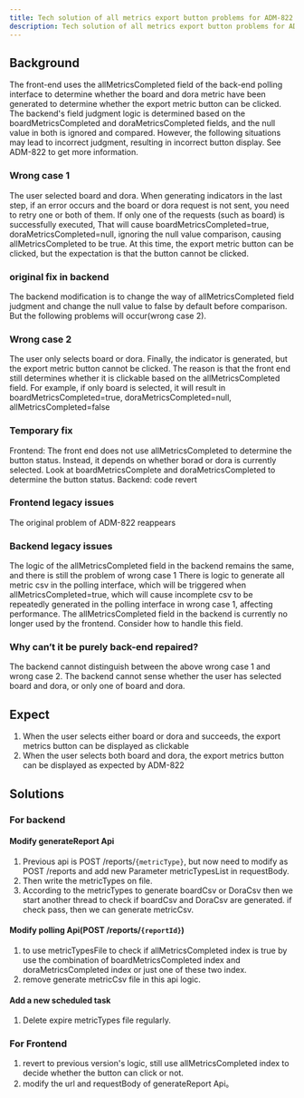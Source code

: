 ```yaml
---
title: Tech solution of all metrics export button problems for ADM-822
description: Tech solution of all metrics export button problems for ADM-822
---
```


## Background
The front-end uses the allMetricsCompleted field of the back-end polling interface to determine whether the board and dora metric have been generated to determine whether the export metric button can be clicked. The backend's field judgment logic is determined based on the boardMetricsCompleted and doraMetricsCompleted fields, and the null value in both is ignored and compared. However, the following situations may lead to incorrect judgment, resulting in incorrect button display.
See ADM-822 to get more information.

### Wrong case 1
The user selected board and dora. When generating indicators in the last step, if an error occurs and the board or dora request is not sent, you need to retry one or both of them. If only one of the requests (such as board) is successfully executed, That will cause boardMetricsCompleted=true, doraMetricsCompleted=null, ignoring the null value comparison, causing allMetricsCompleted to be true. At this time, the export metric button can be clicked, but the expectation is that the button cannot be clicked.

### original fix in backend
The backend modification is to change the way of allMetricsCompleted field judgment and change the null value to false by default before comparison. But the following problems will occur(wrong case 2).

### Wrong case 2
The user only selects board or dora. Finally, the indicator is generated, but the export metric button cannot be clicked. The reason is that the front end still determines whether it is clickable based on the allMetricsCompleted field. For example, if only board is selected, it will result in boardMetricsCompleted=true, doraMetricsCompleted=null, allMetricsCompleted=false

### Temporary fix
Frontend: The front end does not use allMetricsCompleted to determine the button status. Instead, it depends on whether borad or dora is currently selected. Look at boardMetricsComplete and doraMetricsCompleted to determine the button status.
Backend: code revert

### Frontend legacy issues
The original problem of ADM-822 reappears

### Backend legacy issues
The logic of the allMetricsCompleted field in the backend remains the same, and there is still the problem of wrong case 1
There is logic to generate all metric csv in the polling interface, which will be triggered when allMetricsCompleted=true, which will cause incomplete csv to be repeatedly generated in the polling interface in wrong case 1, affecting performance.
The allMetricsCompleted field in the backend is currently no longer used by the frontend. Consider how to handle this field.

### Why can’t it be purely back-end repaired?
The backend cannot distinguish between the above wrong case 1 and wrong case 2. The backend cannot sense whether the user has selected board and dora, or only one of board and dora.


## Expect
1. When the user selects either board or dora and succeeds, the export metrics button can be displayed as clickable
2. When the user selects both board and dora, the export metrics button can be displayed as expected by ADM-822


## Solutions

### For backend

#### Modify generateReport Api
1. Previous api is POST /reports/```{metricType}```, but now need to modify as POST /reports and add new Parameter metricTypesList in requestBody.
2. Then write the metricTypes on file.
3. According to the metricTypes to generate boardCsv or DoraCsv then we start another thread to check if boardCsv and DoraCsv are generated. if check pass, then we can generate metricCsv.

#### Modify polling Api(POST /reports/```{reportId}```)
1. to use metricTypesFile to check if allMetricsCompleted index is true by use the combination of boardMetricsCompleted index and doraMetricsCompleted index or just one of these two index. 
2. remove generate metricCsv file in this api logic.

#### Add a new scheduled task
1. Delete expire metricTypes file regularly.

### For Frontend

1. revert to previous version's logic, still use allMetricsCompleted index to decide whether the button can click or not.
2. modify the url and requestBody of generateReport Api。



